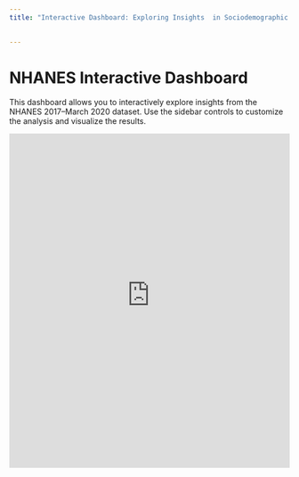 ```yaml
---
title: "Interactive Dashboard: Exploring Insights  in Sociodemographic and Health Associations from the NHANES 2017–March 2020 Dataset"

  
---
```


# NHANES Interactive Dashboard

This dashboard allows you to interactively explore insights from the NHANES 2017–March 2020 dataset. Use the sidebar controls to customize the analysis and visualize the results.

<iframe src="https://boscommuto92.shinyapps.io/Study1Dashboard/" width="100%" height="600px" style="border: none;"></iframe>













